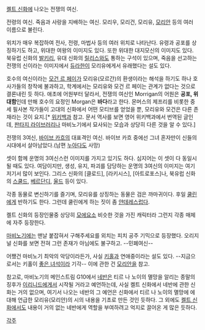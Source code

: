 [[켈트 신화]]에 나오는 전쟁의 여신.

전령의 여신. 죽음과 사랑을 지배하는 여신. 모리우, 모리건, 모리유, [[모리안]] 등의 여러 이름으로 불린다.

위치가 매우 복잡하여 전사, 전령, 마법사 등의 여러 위치로 나타난다. 유령과 공포를 상징하기도 하고, 위대한 여왕의 이미지도 있다. 또한 위대한 대지모신의 이미지도 있다. 북유럽 신화의 [[발키리]], 유대 신화의 [[릴리스]]와도 통하는 구석이 있으며, 죽음을 선고하는 전쟁의 신이라는 이미지에서 [[듀라한]]이 모리유에게서 유래했다는 설도 있다. 

호수의 여신이라는 [[모건 르 페이]]가 모리유(모르간)의 환생이라는 해석을 하기도 하나 호사가들의 창작에 불과하고, 학계에서는 모리유와 모건 르 페이는 관계가 없다는 것으로 결론내린 듯 하다. 애초에 어원부터 달라서, 전쟁의 여신인 Morrigan의 어원은 '''공포, 위대함'''인데 만해 호수의 요정인 Morgan은 '''바다'''라고 한다. 몬머스의 제프리를 비롯한 중세 필사본 작가들이 고대의 신화에서 어떤 모티브를 얻었을 뿐, 모리유와 모건은 다른 존재라는 것이 요지.[* [http://ko.wikipedia.org/wiki/%EB%AA%A8%EB%A6%AC%EC%95%88#.EC.95.84.EC.84.9C_.EC.99.95_.EC.A0.84.EC.84.A4 위키백과] 참고. 문서 역사를 보면 영어 위키백과에서 번역된 글인데, [[판타지 라이브러리]]나 마비노기에서 묘사되는 모습과 상당히 다른 것을 알 수 있다.]

전쟁의 3여신, [[바이브 카흐]]의 대표격인 여신. 바이브 카흐 중에선 그녀 혼자만이 신들의 시대에서 살아남았다.(남편 [[누아다]]도 사망)

셋이 함께 운명의 3여신스런 이미지를 가지고 있기도 하다. 심지어는 이 셋이 다 동일시 될 때도 있다. 여담이지만, 생성, 유지, 파괴를 담당하는 운명의 3여신의 이미지는 여기저기서 많이 보인다. 그리스 신화의 [클로드], [라키시스], [아트로포스]나, 북유럽 신화의 [[스쿨드]], [[베르단디]], [[울드]] 등이 있다.

각종 동물로 변신하기를 즐기며, 모리유를 상징하는 동물은 검은 까마귀이다. 후일 [[쿨린]]에게 반하기도 한다. 그런데 쿨린에게 하는 짓이 좀 [[얀데레]]스럽다.

켈트 신화의 등장인물중 상당히 [[모에]]요소 비슷한 것을 가진 캐릭터라 그런지 각종 매체에 자주 등장한다.
 
[[마비노기]]에는 맨날 붙잡혀서 구해주세요를 외치는 피치 공주 기믹으로 등장했다. 오리지널 신화를 보면 전혀 그런 존재가 아님에도 불구하고. --민폐여신-- 

어쨌건 마비노기 최악의 악당이라든가, 사실 [[키홀]]과 연애중이라는 설도 있다. --지금으로서는 키홀이 [[이 녀석도 사실은 좋은 녀석이었어|좋은 녀석]]이라 기각-- 이에 관한 건 [[모리안]]을 참고.

참고로, 마비노기의 메인스트림 G10에서 [[네반]]은 티르 나 노이의 멸망을 알리는 종말의 징후가 [[이리니드]]에게서 시작될 거라고 예언하는데, 사실 켈트 신화에서 네반에 관한 신화는 거의 없으며, 여기서 나오는 네반의 그 예언은 신화에서 티르 나 노이의 멸망에 에 대해 언급한 모리유(모리안)의 시의 내용을 기초로 만든 것인 듯하다. 그 외에도 [[켈트 신화]]에서도 내용이 거의 없는 네반에게 역할을 부여하려고 억지로 끌어온 게 많은 듯하다.


[[각주]]
